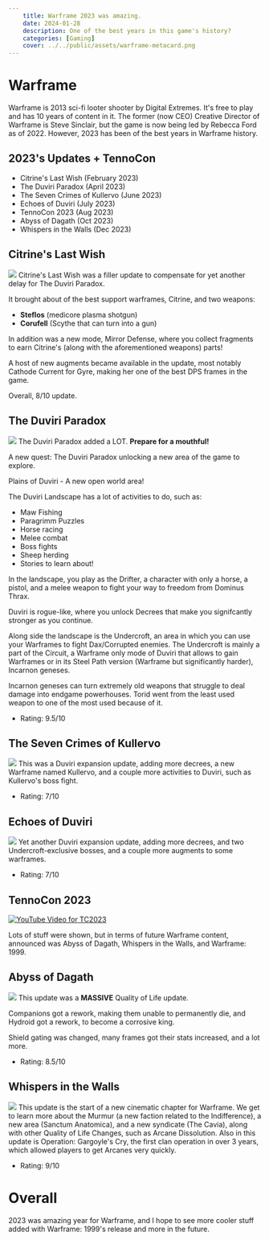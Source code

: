 ```yaml
---
    title: Warframe 2023 was amazing.
    date: 2024-01-28
    description: One of the best years in this game's history?
    categories: [Gaming]
    cover: ../../public/assets/warframe-metacard.png
---
```


# Warframe

Warframe is 2013 sci-fi looter shooter by Digital Extremes. It's free to play and has 10 years of content in it.
The former (now CEO) Creative Director of Warframe is Steve Sinclair, but the game is now being led by Rebecca Ford as of 2022. However, 2023 has been of the best years in Warframe history.

## 2023's Updates + TennoCon

- Citrine's Last Wish (February 2023)
- The Duviri Paradox (April 2023)
- The Seven Crimes of Kullervo (June 2023)
- Echoes of Duviri (July 2023)
- TennoCon 2023 (Aug 2023)
- Abyss of Dagath (Oct 2023)
- Whispers in the Walls (Dec 2023)

## Citrine's Last Wish

![](../../public/assets/citrine_last_wish.png)
Citrine's Last Wish was a filler update to compensate for yet another delay for The Duviri Paradox.

It brought about of the best support warframes, Citrine, and two weapons:

- **Steflos** (medicore plasma shotgun)
- **Corufell** (Scythe that can turn into a gun)

In addition was a new mode, Mirror Defense, where you collect fragments to earn Citrine's (along with the aforementioned weapons) parts!

A host of new augments became available in the update, most notably Cathode Current for Gyre, making her one of the best DPS frames in the game.

Overall, 8/10 update.

## The Duviri Paradox

![](../../public/assets/duviri_paradox.png)
The Duviri Paradox added a LOT. **Prepare for a mouthful!**

A new quest: The Duviri Paradox unlocking a new area of the game to explore.

Plains of Duviri - A new open world area!

The Duviri Landscape has a lot of activities to do, such as:

- Maw Fishing
- Paragrimm Puzzles
- Horse racing
- Melee combat
- Boss fights
- Sheep herding
- Stories to learn about!

In the landscape, you play as the Drifter, a character with only a horse, a pistol, and a melee weapon to fight your way to freedom from Dominus Thrax.

Duviri is rogue-like, where you unlock Decrees that make you signifcantly stronger as you continue.

Along side the landscape is the Undercroft, an area in which you can use your Warframes to fight Dax/Corrupted enemies.
The Undercroft is mainly a part of the Circuit, a Warframe only mode of Duviri that allows to gain Warframes or in its Steel Path version (Warframe but significantly harder), Incarnon geneses.

Incarnon geneses can turn extremely old weapons that struggle to deal damage into endgame powerhouses. Torid went from the least used weapon to one of the most used because of it.

- Rating: 9.5/10

## The Seven Crimes of Kullervo

![](../../public/assets/kullervo.png)
This was a Duviri expansion update, adding more decrees, a new Warframe named Kullervo, and a couple more activities to Duviri, such as Kullervo's boss fight.

- Rating: 7/10

## Echoes of Duviri

![](../../public/assets/echoes_of_duviri.png)
Yet another Duviri expansion update, adding more decrees, and two Undercroft-exclusive bosses, and a couple more augments to some warframes.

- Rating: 7/10

## TennoCon 2023

[![YouTube Video for TC2023](https://img.youtube.com/vi/EZEevs_RSPw/0.jpg)](https://www.youtube.com/watch?v=EZEevs_RSPw)

Lots of stuff were shown, but in terms of future Warframe content, announced was Abyss of Dagath, Whispers in the Walls, and Warframe: 1999.

## Abyss of Dagath

![](../../public/assets/dagath.png)
This update was a **MASSIVE** Quality of Life update.

Companions got a rework, making them unable to permanently die, and Hydroid got a rework, to become a corrosive king.

Shield gating was changed, many frames got their stats increased, and a lot more.

- Rating: 8.5/10

## Whispers in the Walls

![](../../public/assets/whispers_in_the_walls.jpg)
This update is the start of a new cinematic chapter for Warframe.
We get to learn more about the Murmur (a new faction related to the Indifference), a new area (Sanctum Anatomica), and a new syndicate (The Cavia), along with other Quality of Life Changes, such as Arcane Dissolution.
Also in this update is Operation: Gargoyle's Cry, the first clan operation in over 3 years, which allowed players to get Arcanes very quickly.

- Rating: 9/10

# Overall

2023 was amazing year for Warframe, and I hope to see more cooler stuff added with Warframe: 1999's release and more in the future.
